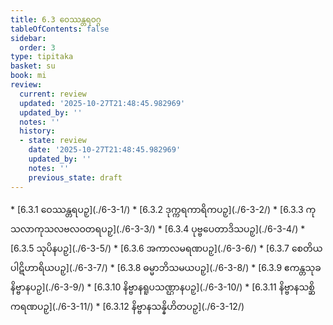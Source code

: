 ```yaml
---
title: 6.3 ဝေဿန္တရဝဂ္ဂ
tableOfContents: false
sidebar:
  order: 3
type: tipitaka
basket: su
book: mi
review:
  current: review
  updated: '2025-10-27T21:48:45.982969'
  updated_by: ''
  notes: ''
  history:
  - state: review
    date: '2025-10-27T21:48:45.982969'
    updated_by: ''
    notes: ''
    previous_state: draft
---
```



<ReviewStatus review={frontmatter.review} showDetails={true} />

<HypothesisAnnotation frontmatter={frontmatter} />

<DynamicBreadcrumb />



<TableOfContents book="mi" section="6.3">
* [6.3.1 ဝေဿန္တရပဉှ](./6-3-1/)
* [6.3.2 ဒုက္ကရကာရိကပဉှ](./6-3-2/)
* [6.3.3 ကုသလာကုသလဗလဝတရပဉှ](./6-3-3/)
* [6.3.4 ပုဗ္ဗပေတာဒိသပဉှ](./6-3-4/)
* [6.3.5 သုပိနပဉှ](./6-3-5/)
* [6.3.6 အကာလမရဏပဉှ](./6-3-6/)
* [6.3.7 စေတိယပါဋိဟာရိယပဉှ](./6-3-7/)
* [6.3.8 ဓမ္မာဘိသမယပဉှ](./6-3-8/)
* [6.3.9 ဧကန္တသုခနိဗ္ဗာနပဉှ](./6-3-9/)
* [6.3.10 နိဗ္ဗာနရူပသဏ္ဌာနပဉှ](./6-3-10/)
* [6.3.11 နိဗ္ဗာနသစ္ဆိကရဏပဉှ](./6-3-11/)
* [6.3.12 နိဗ္ဗာနသန္နိဟိတပဉှ](./6-3-12/)
</TableOfContents>